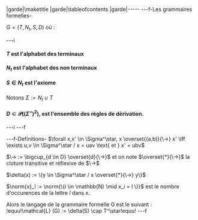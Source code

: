 |garde|\maketitle
|garde|\tableofcontents
|garde|-----
---f-Les grammaires formelles-

$G = (T,N_t,S,D)$ où :

---i
#### $T$ est l'alphabet des terminaux
#### $N_t$ est l'alphabet des non terminaux
#### $S \in N_t$ est l'axiome

Notons $\Sigma := N_t \cup T$
#### $D \subset \mathcal{P}((\Sigma ^ \star )^2)$, est l'ensemble des règles de dérivation.
---i
---f

---f-Definitions-
$\forall x,x' \in \Sigma^\star, x \overset{(a,b)}{\->} x' \iff \exists u,v \in \Sigma^\star / x = uav \text{ et } x' = ubv$

$\-> := \bigcup_{d \in D} \overset{d}{\->}$ et on note $\overset{*}{\->}$ la cloture transitive et réflexive de $\->$

$\delta(x) := \{y \in \Sigma^\star / x \overset{*}{\->} y\}$

$\norm{x}_l := \norm{\{i \in \mathbb{N} \mid x_i = l \}}$ est le nombre d'occurences de la lettre $l$ dans x.

Alors le langage de la grammaire formelle  G est le suivant :
!equu!\mathcal{L} (G) := \delta(S) \cap T^\star!equu!
---f